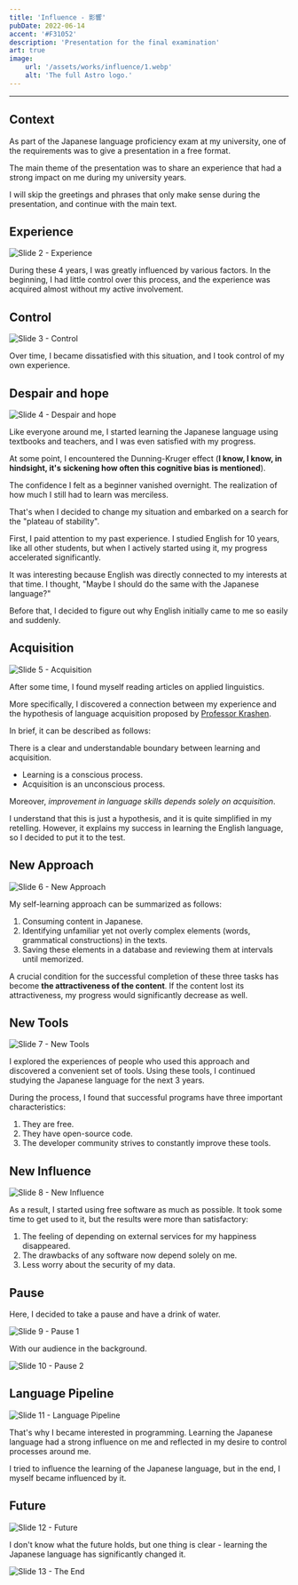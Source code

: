 ---
title: 'Influence - 影響'
pubDate: 2022-06-14
accent: '#F31052'
description: 'Presentation for the final examination'
art: true
image:
    url: '/assets/works/influence/1.webp'
    alt: 'The full Astro logo.'
---

---

## Context

As part of the Japanese language proficiency exam at my university, one of the requirements was to give a presentation in a free format.

The main theme of the presentation was to share an experience that had a strong impact on me during my university years.

I will skip the greetings and phrases that only make sense during the presentation, and continue with the main text.

## Experience

![Slide 2 - Experience](/assets/works/influence/2.webp)

During these 4 years, I was greatly influenced by various factors. In the beginning, I had little control over this process, and the experience was acquired almost without my active involvement.

## Control

![Slide 3 - Control](/assets/works/influence/3.webp)

Over time, I became dissatisfied with this situation, and I took control of my own experience.

## Despair and hope

![Slide 4 - Despair and hope](/assets/works/influence/4.webp)

Like everyone around me, I started learning the Japanese language using textbooks and teachers, and I was even satisfied with my progress.

At some point, I encountered the Dunning-Kruger effect (**I know, I know, in hindsight, it's sickening how often this cognitive bias is mentioned**).

The confidence I felt as a beginner vanished overnight. The realization of how much I still had to learn was merciless.

That's when I decided to change my situation and embarked on a search for the "plateau of stability".

First, I paid attention to my past experience. I studied English for 10 years, like all other students, but when I actively started using it, my progress accelerated significantly.

It was interesting because English was directly connected to my interests at that time. I thought, "Maybe I should do the same with the Japanese language?"

Before that, I decided to figure out why English initially came to me so easily and suddenly.

## Acquisition

![Slide 5 - Acquisition](/assets/works/influence/5.webp)

After some time, I found myself reading articles on applied linguistics.

More specifically, I discovered a connection between my experience and the hypothesis of language acquisition proposed by [Professor Krashen](https://en.wikipedia.org/wiki/Stephen_Krashen).

In brief, it can be described as follows:

There is a clear and understandable boundary between learning and acquisition.

-   Learning is a conscious process.
-   Acquisition is an unconscious process.

Moreover, _improvement in language skills depends solely on acquisition_.

I understand that this is just a hypothesis, and it is quite simplified in my retelling. However, it explains my success in learning the English language, so I decided to put it to the test.

## New Approach

![Slide 6 - New Approach](/assets/works/influence/6.webp)

My self-learning approach can be summarized as follows:

1. Consuming content in Japanese.
2. Identifying unfamiliar yet not overly complex elements (words, grammatical constructions) in the texts.
3. Saving these elements in a database and reviewing them at intervals until memorized.

A crucial condition for the successful completion of these three tasks has become **the attractiveness of the content**. If the content lost its attractiveness, my progress would significantly decrease as well.

## New Tools

![Slide 7 - New Tools](/assets/works/influence/7.webp)

I explored the experiences of people who used this approach and discovered a convenient set of tools. Using these tools, I continued studying the Japanese language for the next 3 years.

During the process, I found that successful programs have three important characteristics:

1. They are free.
2. They have open-source code.
3. The developer community strives to constantly improve these tools.

## New Influence

![Slide 8 - New Influence](/assets/works/influence/8.webp)

As a result, I started using free software as much as possible. It took some time to get used to it, but the results were more than satisfactory:

1. The feeling of depending on external services for my happiness disappeared.
2. The drawbacks of any software now depend solely on me.
3. Less worry about the security of my data.

## Pause

Here, I decided to take a pause and have a drink of water.

![Slide 9 - Pause 1](/assets/works/influence/9.webp)

With our audience in the background.

![Slide 10 - Pause 2](/assets/works/influence/10.webp)

## Language Pipeline

![Slide 11 - Language Pipeline](/assets/works/influence/11.webp)

That's why I became interested in programming. Learning the Japanese language had a strong influence on me and reflected in my desire to control processes around me.

I tried to influence the learning of the Japanese language, but in the end, I myself became influenced by it.

## Future

![Slide 12 - Future](/assets/works/influence/12.webp)

I don't know what the future holds, but one thing is clear - learning the Japanese language has significantly changed it.

![Slide 13 - The End](/assets/works/influence/13.webp)
